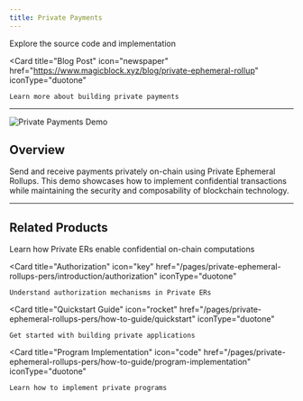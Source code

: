 ```yaml
---
title: Private Payments
---
```


<CardGroup cols={2}>
  <Card
    title="View Repository"
    icon="github"
    href="https://github.com/magicblock-labs/starter-kits/tree/main/private-payments-demo"
    iconType="duotone"
  >
    Explore the source code and implementation
  </Card>

  <Card
    title="Blog Post"
    icon="newspaper"
    href="https://www.magicblock.xyz/blog/private-ephemeral-rollup"
    iconType="duotone"
  >
    Learn more about building private payments
  </Card>
</CardGroup>

---

<img src="/images/template_images/privacy.png" alt="Private Payments Demo" />

## Overview

Send and receive payments privately on-chain using Private Ephemeral Rollups. This demo showcases how to implement confidential transactions while maintaining the security and composability of blockchain technology.

---

## Related Products

<CardGroup cols={2}>
  <Card
    title="Private Ephemeral Rollup"
    icon="shield-check"
    href="/pages/private-ephemeral-rollups-pers/introduction/onchain-privacy"
    iconType="duotone"
  >
    Learn how Private ERs enable confidential on-chain computations
  </Card>

  <Card
    title="Authorization"
    icon="key"
    href="/pages/private-ephemeral-rollups-pers/introduction/authorization"
    iconType="duotone"
  >
    Understand authorization mechanisms in Private ERs
  </Card>

  <Card
    title="Quickstart Guide"
    icon="rocket"
    href="/pages/private-ephemeral-rollups-pers/how-to-guide/quickstart"
    iconType="duotone"
  >
    Get started with building private applications
  </Card>

  <Card
    title="Program Implementation"
    icon="code"
    href="/pages/private-ephemeral-rollups-pers/how-to-guide/program-implementation"
    iconType="duotone"
  >
    Learn how to implement private programs
  </Card>
</CardGroup>

